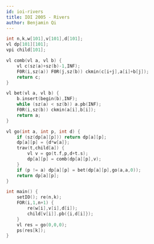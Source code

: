 ```yaml
---
id: ioi-rivers
title: IOI 2005 - Rivers
author: Benjamin Qi
---
```


```cpp
int n,k,w[101],v[101],d[101];
vl dp[101][101];
vpi child[101];

vl comb(vl a, vl b) {
	vl c(sz(a)+sz(b)-1,INF);
	F0R(i,sz(a)) F0R(j,sz(b)) ckmin(c[i+j],a[i]+b[j]);
	return c;
}

vl bet(vl a, vl b) {
	b.insert(begin(b),INF);
	while (sz(a) < sz(b)) a.pb(INF);
	F0R(i,sz(b)) ckmin(a[i],b[i]);
	return a;
}

vl go(int a, int p, int d) {
	if (sz(dp[a][p])) return dp[a][p];
	dp[a][p] = {d*w[a]};
	trav(t,child[a]) {
		vl v = go(t.f,p,d+t.s);
		dp[a][p] = comb(dp[a][p],v);
	}
	if (p != a) dp[a][p] = bet(dp[a][p],go(a,a,0));
	return dp[a][p];
}

int main() {
	setIO(); re(n,k);
	FOR(i,1,n+1) {
		re(w[i],v[i],d[i]);
		child[v[i]].pb({i,d[i]});
	}
	vl res = go(0,0,0);
	ps(res[k]);
}
```
